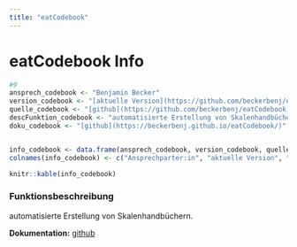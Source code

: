 ```yaml
---
title: "eatCodebook"
---
```


# eatCodebook Info

```r
#9
ansprech_codebook <- "Benjamin Becker"
version_codebook <- "[aktuelle Version](https://github.com/beckerbenj/eatCodebook/blob/main/DESCRIPTION)"
quelle_codebook <- "[github](https://github.com/beckerbenj/eatCodebook)"
descFunktion_codebook <- "automatisierte Erstellung von Skalenhandbüchern."
doku_codebook <- "[github](https://beckerbenj.github.io/eatCodebook/)"


info_codebook <- data.frame(ansprech_codebook, version_codebook, quelle_codebook)
colnames(info_codebook) <- c("Ansprechparter:in", "aktuelle Version", "Quelle")

knitr::kable(info_codebook)
```

### Funktionsbeschreibung

automatisierte Erstellung von Skalenhandbüchern.

**Dokumentation:** [github](https://beckerbenj.github.io/eatCodebook/)
